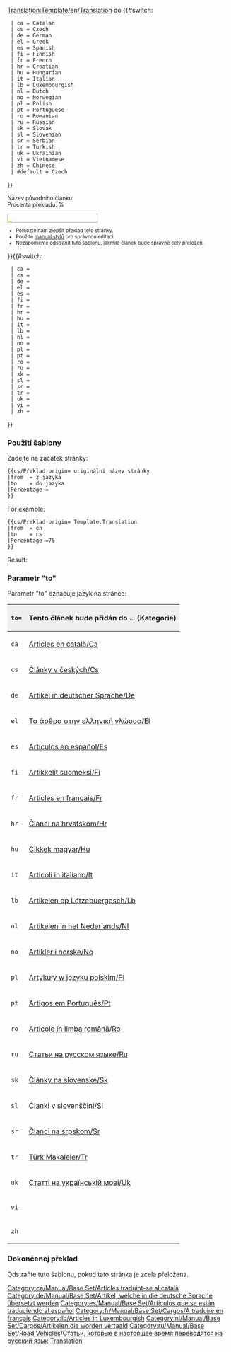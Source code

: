 <noinclude>[[Translation:Template/en/Translation]]</noinclude><noinclude></noinclude>{{en/Ambox| type  = style
| image = Translation.png
| text  = <strong>Tento článek je přeložen z {{#switch:{{{from|}}}
  | ca = Catalan
  | cs = Czech
  | de = German
  | el = Greek
  | es = Spanish
  | fi = Finnish
  | fr = French
  | hr = Croatian
  | hu = Hungarian
  | it = Italian
  | lb = Luxembourgish
  | nl = Dutch
  | no = Norwegian
  | pl = Polish
  | pt = Portuguese
  | ro = Romanian
  | ru = Russian
  | sk = Slovak
  | sl = Slovenian
  | sr = Serbian
  | tr = Turkish
  | uk = Ukrainian
  | vi = Vietnamese
  | zh = Chinese
  | #default = English
}} do {{#switch:{{{to|}}}
  | ca = Catalan
  | cs = Czech
  | de = German
  | el = Greek
  | es = Spanish
  | fi = Finnish
  | fr = French
  | hr = Croatian
  | hu = Hungarian
  | it = Italian
  | lb = Luxembourgish
  | nl = Dutch
  | no = Norwegian
  | pl = Polish
  | pt = Portuguese
  | ro = Romanian
  | ru = Russian
  | sk = Slovak
  | sl = Slovenian
  | sr = Serbian
  | tr = Turkish
  | uk = Ukrainian
  | vi = Vietnamese
  | zh = Chinese
  | #default = Czech
}}</strong>
<div style="font-size: 90%">
Název původního článku: <includeonly>[[{{NAMESPACE}}:{{{origin}}}|{{{origin}}}]]</includeonly><noinclude>{{{origin}}}</noinclude><br/>Procenta překladu: {{{Percentage|0}}}%</div>
<div style="width:200px; text-align:Left; border:1px solid #aaa; padding:1px; overflow:hidden;"><span style="width:{{#expr: ({{{Percentage|0}}}/100) * 100}}%; height:2px; background:#7fff00; float:left;">&nbsp;</span><span style="width:{{#expr: 100 - ({{{Percentage|0}}}/100) * 100}}%; height:2px; background:#ff7f50; float:left;">&nbsp;</span></div><div style="font-size: 80%">
*Pomozte nám zlepšit překlad této stránky.
*Použite [[en/Wiki/Manual of Style|manuál stylů]] pro správnou editaci.
*Nezapomeňte odstranit tuto šablonu, jakmile článek bude správně celý přeložen.
</div>
}}<includeonly>{{#switch:{{{to|}}}
  | ca = [[Category:ca/Manual/Base Set/Articles traduint-se al català]]
  | cs = 
  | de = [[Category:de/Manual/Base Set/Artikel, welche in die deutsche Sprache übersetzt werden]]
  | el = 
  | es = [[Category:es/Manual/Base Set/Artículos que se están traduciendo al español]]
  | fi = 
  | fr = [[Category:fr/Manual/Base Set/Cargos/À traduire en français]]
  | hr = 
  | hu = 
  | it = 
  | lb = [[Category:lb/Articles in Luxembourgish]]
  | nl = [[Category:nl/Manual/Base Set/Cargos/Artikelen die worden vertaald]]
  | no = 
  | pl = 
  | pt = 
  | ro = 
  | ru = [[Category:ru/Manual/Base Set/Road Vehicles/Статьи, которые в настоящее время переводятся на русский язык]]
  | sk = 
  | sl = 
  | sr = 
  | tr = 
  | uk = 
  | vi = 
  | zh = 
}}</includeonly><noinclude>

=== Použití šablony ===
Zadejte na začátek stránky:
<pre>
{{cs/Překlad|origin= originální název stránky
|from  = z jazyka 
|to    = do jazyka
|Percentage =
}}
</pre>
For example:
<pre>
{{cs/Preklad|origin= Template:Translation
|from  = en
|to    = cs
|Percentage =75
}}
</pre>
Result:
{{cs/Překlad|origin= Template:Translation
|from  = en
|to    = cs
|Percentage =75
}}

===Parametr "to"===
Parametr "to" označuje jazyk na stránce:

{|border="2" width="auto" cellspacing="4" cellpadding="3" rules="all" style="margin:1em 1em 1em 0; border:solid 1px #AAAAAA;"
!width='46' style="background:#efefef;"|<code>to=</code>
!colspan="2" style="background:#efefef;"|Tento článek bude přidán do ... (Kategorie)
|-
|<code>ca</code>|| [[:Category:ca/Articles en català|Articles en català/Ca]] || [[:Category:ca/Manual/Base Set/Articles traduint-se al català|Articles traduint-se al català/Ca]]
|-
|<code>cs</code>|| [[:Category:cs/Články v českých|Články v českých/Cs]] || [[:Category:cs/Články v českých|Články v českých/Cs]]
|-
|<code>de</code>|| [[:Category:de/Artikel in deutscher Sprache|Artikel in deutscher Sprache/De]] || [[:Category:de/Manual/Base Set/Artikel, welche in die deutsche Sprache übersetzt werden|Artikel, welche in die deutsche Sprache übersetzt werden/De]]
|-
|<code>el</code>|| [[:Category:el/Τα άρθρα στην ελληνική γλώσσα|Τα άρθρα στην ελληνική γλώσσα/El]] ||
|-
|<code>es</code>|| [[:Category:es/Artículos en español|Artículos en español/Es]] || [[:Category:es/Manual/Base Set/Artículos que se están traduciendo al español|Artículos que se están traduciendo al español/Es]]
|-
|<code>fi</code>|| [[:Category:fi/Artikkelit suomeksi|Artikkelit suomeksi/Fi]] ||
|-
|<code>fr</code>|| [[:Category:fr/Articles en français|Articles en français/Fr]] || [[:Category:fr/Manual/Base Set/Cargos/À traduire en français|À traduire en français/Fr]]
|-
|<code>hr</code>|| [[:Category:hr/Članci na hrvatskom|Članci na hrvatskom/Hr]] ||
|-
|<code>hu</code>|| [[:Category:hu/Cikkek magyar|Cikkek magyar/Hu]] || [[:Category:hu/Manual/Base Set/Cargos/Fordításban|Fordításban/Hu]]
|-
|<code>it</code>|| [[:Category:it/Articoli in italiano|Articoli in italiano/It]] || [[:Category:it/Manual/Base Set/Cargos/Articoli in fase di traduzione|Articoli in fase di traduzione/It]]
|-
|<code>lb</code>|| [[:Category:lb/Artikelen op Lëtzebuergesch|Artikelen op Lëtzebuergesch/Lb]] ||
|-
|<code>nl</code>|| [[:Category:nl/Artikelen in het Nederlands|Artikelen in het Nederlands/Nl]] || [[:Category:nl/Manual/Base Set/Cargos/Artikelen die worden vertaald]]
|-
|<code>no</code>|| [[:Category:no/Artikler i norske|Artikler i norske/No]] ||
|-
|<code>pl</code>|| [[:Category:pl/Artykuły w języku polskim|Artykuły w języku polskim/Pl]] ||
|-
|<code>pt</code>|| [[:Category:pt/Artigos em Português|Artigos em Português/Pt]] ||
|-
|<code>ro</code>|| [[:Category:ro/Articole în limba română|Articole în limba română/Ro]] ||
|-
|<code>ru</code>|| [[:Category:ru/Статьи на русском языке|Статьи на русском языке/Ru]] || [[:Category:ru/Manual/Base Set/Road Vehicles/Статьи, которые в настоящее время переводятся на русский язык|Статьи в настоящее время переведенные на русский язык/Ru]]
|-
|<code>sk</code>|| [[:Category:sk/Články na slovenské|Články na slovenské/Sk]] ||
|-
|<code>sl</code>|| [[:Category:sl/Članki v slovenščini|Članki v slovenščini/Sl]] ||
|-
|<code>sr</code>|| [[:Category:sr/Članci na srpskom|Članci na srpskom/Sr]] ||
|-
|<code>tr</code>|| [[:Category:tr/Türk Makaleler|Türk Makaleler/Tr]] ||
|-
|<code>uk</code>|| [[:Category:uk/Статті на українській мові|Статті на українській мові/Uk]] ||
|-
|<code>vi</code>||  ||
|-
|<code>zh</code>||  ||
|}

=== Dokončenej překlad===
Odstraňte tuto šablonu, pokud tato stránka je zcela přeložena.
[[Category:en/Manual/Base Set/Message boxes|Translation]]</noinclude>